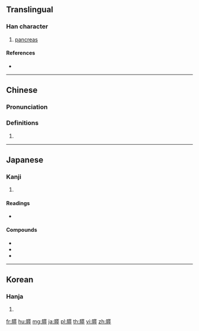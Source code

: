 {{character info/new}}
{{also|脺}}
==Translingual==

===Han character===
{{Han char|rn=130|rad=肉|as=12|sn=16|four=74248|canj=BTYJ|ids=⿰肉萃}}

# [[pancreas]]

====References====
* {{Han ref|kx=0996.111|dkj=29920|hdz=32106.100|uh=81B5|ud=33205|bh=EAEC|bd=60140}}

----

==Chinese==
{{zh-forms}}

===Pronunciation===
{{zh-pron
|m=cuì
|c=seoi6,ceoi3
|mn=chūi
|cat=
}}

===Definitions===
{{zh-hanzi}}

# {{rfdef|zh}}

----

==Japanese==

===Kanji===
{{ja-kanji|grade=|rs=肉12}}

# {{defn|lang=ja|sort=肉12}}

====Readings====
* {{ja-readings|on=[[すい]] (sui)|kun=|nanori=}}

====Compounds====
* {{ja-r|膵臓|すいぞう}}
* {{ja-r|膵島|すいとう}}
* {{ja-r|膵癌|すいがん}}

----

==Korean==

===Hanja===
{{ko-hanja|hangeul=췌|eumhun=|rv=chwe|mr=ch'we|y=chwey}}

# {{defn|lang=ko|sort=肉12}}

[[fr:膵]]
[[hu:膵]]
[[mg:膵]]
[[ja:膵]]
[[pl:膵]]
[[th:膵]]
[[vi:膵]]
[[zh:膵]]